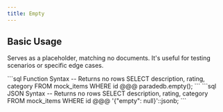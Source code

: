 ```yaml
---
title: Empty
---
```


## Basic Usage

Serves as a placeholder, matching no documents. It's useful for testing scenarios or specific edge cases.

<CodeGroup>
```sql Function Syntax
-- Returns no rows
SELECT description, rating, category
FROM mock_items
WHERE id @@@ paradedb.empty();
```
```sql JSON Syntax
-- Returns no rows
SELECT description, rating, category
FROM mock_items
WHERE id @@@ '{"empty": null}'::jsonb;
```
</CodeGroup>
